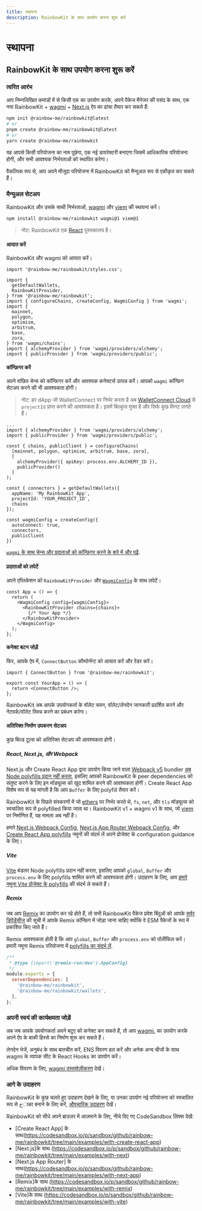 ```yaml
---
title: स्थापना
description: RainbowKit के साथ उपयोग करना शुरू करें
---
```


# स्थापना

## RainbowKit के साथ उपयोग करना शुरू करें

### त्वरित आरंभ

आप निम्नलिखित कमांडों में से किसी एक का उपयोग करके, अपने पैकेज मैनेजर की पसंद के साथ, एक नया RainbowKit + [wagmi](https://wagmi.sh) + [Next.js](https://nextjs.org) ऐप का ढांचा तैयार कर सकते हैं:

```bash
npm init @rainbow-me/rainbowkit@latest
# or
pnpm create @rainbow-me/rainbowkit@latest
# or
yarn create @rainbow-me/rainbowkit
```

यह आपसे किसी परियोजना का नाम पूछेगा, एक नई डायरेक्टरी बनाएगा जिसमें आधिकारिक परियोजना होगी, और सभी आवश्यक निर्भरताओं को स्थापित करेगा।

वैकल्पिक रूप से, आप अपने मौजूदा परियोजना में RainbowKit को मैन्युअल रूप से एकीकृत कर सकते हैं।

### मैन्युअल सेटअप

RainbowKit और उसके साथी निर्भरताओं, [wagmi](https://wagmi.sh/) और [viem](https://viem.sh) की स्थापना करें।

```bash
npm install @rainbow-me/rainbowkit wagmi@1 viem@1
```

> नोट: RainbowKit एक [React](https://reactjs.org/) पुस्तकालय है।

#### आयात करें

RainbowKit और wagmi को आयात करें।

```tsx
import '@rainbow-me/rainbowkit/styles.css';

import {
  getDefaultWallets,
  RainbowKitProvider,
} from '@rainbow-me/rainbowkit';
import { configureChains, createConfig, WagmiConfig } from 'wagmi';
import {
  mainnet,
  polygon,
  optimism,
  arbitrum,
  base,
  zora,
} from 'wagmi/chains';
import { alchemyProvider } from 'wagmi/providers/alchemy';
import { publicProvider } from 'wagmi/providers/public';
```

#### कॉन्फ़िगर करें

अपने वांछित चेन्स को कॉन्फ़िगर करें और आवश्यक कनेक्टर्स उत्पन्न करें। आपको `wagmi` कॉन्फ़िग सेटअप करने की भी आवश्यकता होगी।

> नोट: हर dApp जो WalletConnect पर निर्भर करता है अब [WalletConnect Cloud](https://cloud.walletconnect.com/) से `projectId` प्राप्त करने की आवश्यकता है। इसमें बिल्कुल मुफ्त है और सिर्फ कुछ मिनट लगते हैं।

```tsx line=4-99
...
import { alchemyProvider } from 'wagmi/providers/alchemy';
import { publicProvider } from 'wagmi/providers/public';

const { chains, publicClient } = configureChains(
  [mainnet, polygon, optimism, arbitrum, base, zora],
  [
    alchemyProvider({ apiKey: process.env.ALCHEMY_ID }),
    publicProvider()
  ]
);

const { connectors } = getDefaultWallets({
  appName: 'My RainbowKit App',
  projectId: 'YOUR_PROJECT_ID',
  chains
});

const wagmiConfig = createConfig({
  autoConnect: true,
  connectors,
  publicClient
})
```

[`wagmi` के साथ चेन्स और प्रदाताओं को कॉन्फ़िगर करने के बारे में और पढ़ें](https://wagmi.sh/docs/providers/configuring-chains).

#### प्रदाताओं को लपेटें

अपने एप्लिकेशन को `RainbowKitProvider` और [`WagmiConfig`](https://wagmi.sh/docs/provider) के साथ लपेटें।

```tsx
const App = () => {
  return (
    <WagmiConfig config={wagmiConfig}>
      <RainbowKitProvider chains={chains}>
        {/* Your App */}
      </RainbowKitProvider>
    </WagmiConfig>
  );
};
```

#### कनेक्ट बटन जोड़ें

फिर, आपके ऐप में, `ConnectButton` कौम्पोनॅन्ट को आयात करें और रेंडर करें।

```tsx
import { ConnectButton } from '@rainbow-me/rainbowkit';

export const YourApp = () => {
  return <ConnectButton />;
};
```

RainbowKit अब आपके उपयोगकर्ता के वॉलेट चयन, वॉलेट/लेनदेन जानकारी प्रदर्शित करने और नेटवर्क/वॉलेट स्विच करने का प्रबंधन करेगा।

#### अतिरिक्त निर्माण उपकरण सेटअप

कुछ बिल्ड टूल्स को अतिरिक्त सेटअप की आवश्यकता होगी।

##### React, Next.js, और Webpack

Next.js और Create React App द्वारा उपयोग किया जाने वाला [Webpack v5](https://webpack.js.org/blog/2020-10-10-webpack-5-release/) bundler [अब Node polyfills प्रदान नहीं करता](https://webpack.js.org/blog/2020-10-10-webpack-5-release/#automatic-nodejs-polyfills-removed), इसलिए आपको RainbowKit के peer dependencies को संतुष्ट करने के लिए इन मॉड्यूल्स को खुद शामिल करने की आवश्यकता होगी। Create React App विशेष रूप से यह मांगती है कि आप `Buffer` के लिए polyfill तैयार करें।

RainbowKit के पिछले संस्करणों में जो [ethers](https://docs.ethers.org/v5/) पर निर्भर करते थे, `fs`, `net`, और `tls` मॉड्यूल्स को स्वचालित रूप से polyfilled किया जाता था। RainbowKit v1 + wagmi v1 के साथ, जो [viem](https://viem.sh/) पर निर्माणित हैं, यह मामला अब नहीं है।

हमारे [Next.js Webpack Config](https://github.com/rainbow-me/rainbowkit/blob/main/examples/with-next/next.config.js), [Next.js App Router Webpack Config](https://github.com/rainbow-me/rainbowkit/blob/main/examples/with-next-app/next.config.js), और [Create React App polyfills](https://github.com/rainbow-me/rainbowkit/blob/main/examples/with-create-react-app/src/polyfills.ts) नमूनों की संदर्भ लें अपने प्रोजेक्ट के configuration guidance के लिए।

##### Vite

[Vite](https://vitejs.dev) बंडलर Node polyfills प्रदान नहीं करता, इसलिए आपको `global`, `Buffer` और `process.env` के लिए polyfills शामिल करने की आवश्यकता होगी। उदाहरण के लिए, आप [हमारे नमूना Vite प्रोजेक्ट के polyfills](https://github.com/rainbow-me/rainbowkit/tree/main/examples/with-vite/src/polyfills.ts) की संदर्भ ले सकते हैं।

##### Remix

जब आप [Remix](https://remix.run) का उपयोग कर रहे होते हैं, तो सभी RainbowKit पैकेज प्रवेश बिंदुओं को आपके [सर्वर डिपेंडेंसीज](https://remix.run/docs/en/v1/pages/gotchas#importing-esm-packages) की सूची में आपके Remix कॉन्फ़िग में जोड़ा जाना चाहिए क्योंकि वे ESM पैकेजों के रूप में प्रकाशित किए जाते हैं।

Remix आवश्यकता होती है कि आप `global`, `Buffer` और `process.env` को पॉलीफिल करें। हमारी नमूना Remix परियोजना में [polyfills का संदर्भ लें](https://github.com/rainbow-me/rainbowkit/blob/main/examples/with-remix/app/polyfills.ts).

```js
/**
 * @type {import('@remix-run/dev').AppConfig}
 */
module.exports = {
  serverDependencies: [
    '@rainbow-me/rainbowkit',
    '@rainbow-me/rainbowkit/wallets',
  ],
};
```

### अपनी स्वयं की कार्यक्षमता जोड़ें

अब जब आपके उपयोगकर्ता अपने बटुए को कनेक्ट कर सकते हैं, तो आप [wagmi.](https://wagmi.sh) का उपयोग करके अपने ऐप के बाकी हिस्से का निर्माण शुरू कर सकते हैं।

लेनदेन भेजें, अनुबंध के साथ बातचीत करें, ENS विवरण हल करें और अनेक अन्य चीजों के साथ wagmi के व्यापक सीट के React Hooks का उपयोग करें।

अधिक विवरण के लिए, [wagmi दस्तावेज़ीकरण](https://wagmi.sh) देखें।

### आगे के उदाहरण

RainbowKit के कुछ चलते हुए उदाहरण देखने के लिए, या उनका उपयोग नई परियोजना को स्वचालित रूप से خाका बनाने के लिए करें, [औपचारिक उदाहरण](https://github.com/rainbow-me/rainbowkit/tree/main/examples) देखें।

RainbowKit को सीधे अपने ब्राउज़र में आज़माने के लिए, नीचे दिए गए CodeSandbox लिंक्स देखें:

-   [Create React App] के साथ(https://codesandbox.io/p/sandbox/github/rainbow-me/rainbowkit/tree/main/examples/with-create-react-app)
-   [Next.js]के साथ  (https://codesandbox.io/p/sandbox/github/rainbow-me/rainbowkit/tree/main/examples/with-next)
-   [Next.js App Router] के साथ(https://codesandbox.io/p/sandbox/github/rainbow-me/rainbowkit/tree/main/examples/with-next-app)
-   [Remix]के साथ  (https://codesandbox.io/p/sandbox/github/rainbow-me/rainbowkit/tree/main/examples/with-remix)
-   [Vite]के साथ  (https://codesandbox.io/p/sandbox/github/rainbow-me/rainbowkit/tree/main/examples/with-vite)
